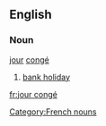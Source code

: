 ==English==
===Noun===
[[jour]] [[congé]]
# [[bank holiday]]
[[Category:French nouns]]
[[fr:jour congé]]